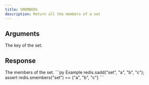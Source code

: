 ```yaml
---
title: SMEMBERS
description: Return all the members of a set
---
```


## Arguments

<ParamField body="key" type="str" required>
  The key of the set.
</ParamField>

## Response

<ResponseField type="set[str]" required>
  The members of the set.
</ResponseField>

<RequestExample>
```py Example 
redis.sadd("set", "a", "b", "c"); 
assert redis.smembers("set") == {"a", "b", "c"}
```

</RequestExample>
